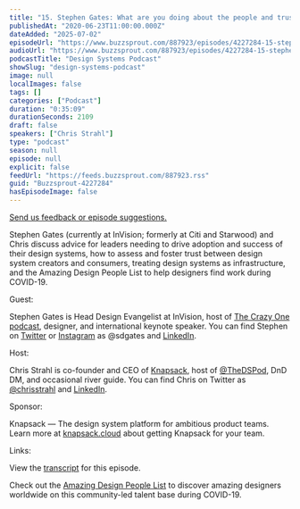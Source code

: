 ```yaml
---
title: "15. Stephen Gates: What are you doing about the people and trust aspects of your design system?"
publishedAt: "2020-06-23T11:00:00.000Z"
dateAdded: "2025-07-02"
episodeUrl: "https://www.buzzsprout.com/887923/episodes/4227284-15-stephen-gates-what-are-you-doing-about-the-people-and-trust-aspects-of-your-design-system.mp3"
audioUrl: "https://www.buzzsprout.com/887923/episodes/4227284-15-stephen-gates-what-are-you-doing-about-the-people-and-trust-aspects-of-your-design-system.mp3"
podcastTitle: "Design Systems Podcast"
showSlug: "design-systems-podcast"
image: null
localImages: false
tags: []
categories: ["Podcast"]
duration: "0:35:09"
durationSeconds: 2109
draft: false
speakers: ["Chris Strahl"]
type: "podcast"
season: null
episode: null
explicit: false
feedUrl: "https://feeds.buzzsprout.com/887923.rss"
guid: "Buzzsprout-4227284"
hasEpisodeImage: false
---
```

[Send us feedback or episode suggestions.](https://www.buzzsprout.com/twilio/text_messages/887923/open_sms)

Stephen Gates (currently at InVision; formerly at Citi and Starwood) and Chris discuss advice for leaders needing to drive adoption and success of their design systems, how to assess and foster trust between design system creators and consumers, treating design systems as infrastructure, and the Amazing Design People List to help designers find work during COVID-19.  
  
Guest:  
  
Stephen Gates is Head Design Evangelist at InVision, host of [The Crazy One podcast](http://thecrazy1.com/), designer, and international keynote speaker. You can find Stephen on [Twitter](https://twitter.com/sdgates) or [Instagram](https://www.instagram.com/sdgates/) as @sdgates and [LinkedIn](https://www.linkedin.com/in/stepdgat/).  
  
Host:  
  
Chris Strahl is co-founder and CEO of [Knapsack](https://www.knapsack.cloud/), host of [@TheDSPod](https://twitter.com/thedspod), DnD DM, and occasional river guide. You can find Chris on Twitter as [@chrisstrahl](https://twitter.com/chrisstrahl) and [LinkedIn](https://www.linkedin.com/in/chrisstrahl/).  
  
Sponsor:  
  
Knapsack — The design system platform for ambitious product teams. Learn more at [knapsack.cloud](https://www.knapsack.cloud/) about getting Knapsack for your team.  
  
Links:  
  
View the [transcript](https://drive.google.com/file/d/1fWccKcE25Kwz9CP4o_DNLT8vZsRh-cD9/view?usp=sharing) for this episode.  
  
Check out the [Amazing Design People List](https://www.adplist.org/) to discover amazing designers worldwide on this community-led talent base during COVID-19.
